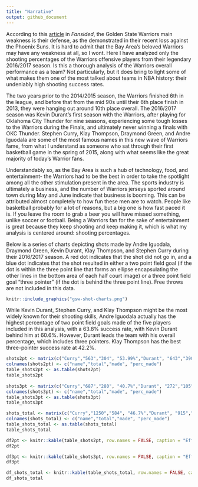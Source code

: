 ```yaml
---
title: "Narrative"
output: github_document
---
```


According to this [article](https://sircharlesincharge.com/2019/03/13/golden-state-warriors-serious-concern/) in *Fansided*, the Golden State Warriors main weakness is their defense, as the demonstrated in their recent loss against the Phoenix Suns. It is hard to admit that the Bay Area's beloved Warriors may have any weakness at all, so I wont. Here I have analyzed only the shooting percentages of the Warriors offensive players from their legendary 2016/2017 season. Is this a thorough analysis of the Warriors overall performance as a team? Not particularly, but it does bring to light some of what makes them one of the most talked about teams in NBA history: their undeniably high shooting success rates. 

The two years prior to the 2014/2015 season, the Warriors finished 6th in the league, and before that from the mid 90s until their 6th place finish in 2013, they were hanging out around 10th place overall. The 2016/2017 season was Kevin Durant’s first season with the Warriors, after playing for Oklahoma City Thunder for nine seasons, experiencing some tough losses to the Warriors during the Finals, and ultimately never winning a finals with OKC Thunder. Stephen Curry, Klay Thompson, Draymond Green, and Andre Iguodala are some of the most famous names in this new wave of Warriors fame, from what I understand as someone who sat through their first basketball game in the spring of 2015, along with what seems like the great majority of today’s Warrior fans. 

Understandably so, as the Bay Area is such a hub of technology, food, and entertainment- the Warriors had to be the best in order to take the spotlight among all the other stimulation present in the area. The sports industry is ultimately a business, and the number of Warriors jerseys sported around town during May and June indicate that business is booming. This can be attributed almost completely to how fun these men are to watch. People like basketball probably for a lot of reasons, but a big one is how fast paced it is. If you leave the room to grab a beer you will have missed something, unlike soccer or football. Being a Warriors fan for the sake of entertainment is great because they keep shooting and keep making it, which is what my analysis is centered around: shooting percentages. 

Below is a series of charts depicting shots made by Andre Iguodala, Draymond Green, Kevin Durant, Klay Thompson, and Stephen Curry during their 2016/2017 season. A red dot indicates that the shot did not go in, and a blue dot indicates that the shot resulted in either a two point field goal (if the dot is within the three point line that forms an ellipse encapsulating the other lines in the bottom area of each half court image) or a three point field goal “three pointer” (if the dot is behind the three point line).  Free throws are not included in this data. 

```r
knitr::include_graphics("gsw-shot-charts.png")
```

While Kevin Durant, Stephen Curry, and Klay Thompson might be the most widely known for their shooting skills, Andre Iguodala actually has the highest percentage of two point field goals made of the five players included in this analysis, with a 63.8% success rate, with Kevin Durant behind him at 60.6%.  However, Durant leads the team with his overall percentage, which includes three pointers. Klay Thompson has the best three-pointer success rate at 42.2%. 

```r
shots2pt <- matrix(c("Curry","563","304", "53.99%","Durant", "643","390","60.6%","Green", "346","171","49.4%", "Iguodala", "210", "134", "63.8%", "Thompson", "640", "329", "51.4%"), ncol=4,byrow=TRUE)
colnames(shots2pt) <- c("name","total","made", "perc_made")
table_shots2pt <- as.table(shots2pt)
table_shots2pt
   
shots3pt <- matrix(c("Curry","687","280", "40.7%","Durant", "272","105","38.6%","Green", "232","74","31.9%", "Iguodala", "161", "58", "36%", "Thompson", "580", "246", "42.4%"), ncol=4,byrow=TRUE)
colnames(shots3pt) <- c("name","total","made", "perc_made")
table_shots3pt <- as.table(shots3pt)
table_shots3pt

shots_total <- matrix(c("Curry","1250","584", "46.7%","Durant", "915","495","54.1%","Green", "578","245","42.4%", "Iguodala", "371", "192", "51.8%", "Thompson", "1220", "575", "47.1%"), ncol=4,byrow=TRUE)
colnames(shots_total) <- c("name","total","made", "perc_made")
table_shots_total <- as.table(shots_total)
table_shots_total


```

```r
df2pt <- knitr::kable(table_shots2pt, row.names = FALSE, caption = "Effective Shooting % by PLayer")
df2pt
```

```r
df3pt <- knitr::kable(table_shots3pt, row.names = FALSE, caption = "Effective Shooting % by PLayer")
df3pt
```

```r
df_shots_total <- knitr::kable(table_shots_total, row.names = FALSE, caption = "Effective Shooting % by PLayer")
df_shots_total
```

